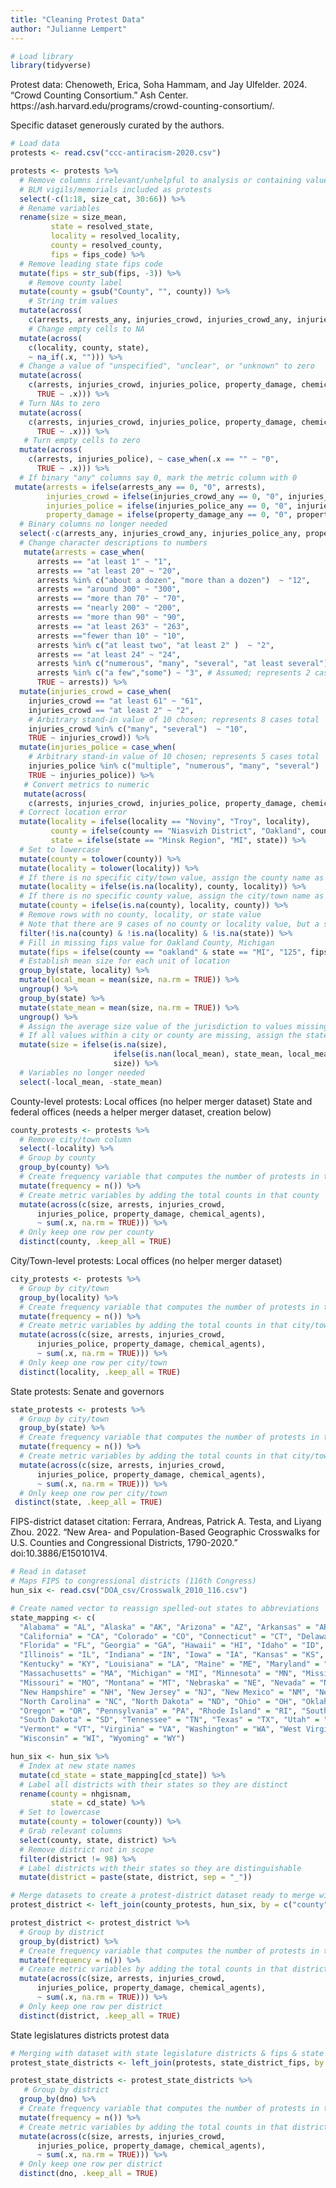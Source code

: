 ```yaml
---
title: "Cleaning Protest Data"
author: "Julianne Lempert"
---
```


```r
# Load library
library(tidyverse)
```

Protest data: 
Chenoweth, Erica, Soha Hammam, and Jay Ulfelder. 2024. “Crowd Counting Consortium.” Ash 
Center. https://ash.harvard.edu/programs/crowd-counting-consortium/.

Specific dataset generously curated by the authors.

```r
# Load data
protests <- read.csv("ccc-antiracism-2020.csv")
```

```r
protests <- protests %>%
  # Remove columns irrelevant/unhelpful to analysis or containing values that I don't differentiate among
  # BLM vigils/memorials included as protests
  select(-c(1:18, size_cat, 30:66)) %>%
  # Rename variables
  rename(size = size_mean,
         state = resolved_state,
         locality = resolved_locality,
         county = resolved_county,
         fips = fips_code) %>%
  # Remove leading state fips code
  mutate(fips = str_sub(fips, -3)) %>%
    # Remove county label
  mutate(county = gsub("County", "", county)) %>%
    # String trim values
  mutate(across(
    c(arrests, arrests_any, injuries_crowd, injuries_crowd_any, injuries_police, injuries_police_any, property_damage, property_damage_any, chemical_agents, locality, county, state), ~ str_trim(.x))) %>%
    # Change empty cells to NA
  mutate(across(
    c(locality, county, state), 
    ~ na_if(.x, ""))) %>%
  # Change a value of "unspecified", "unclear", or "unknown" to zero
  mutate(across(
    c(arrests, injuries_crowd, injuries_police, property_damage, chemical_agents), ~ case_when(.x %in% c("unspecified", "unclear", "unknown") ~ "0", 
      TRUE ~ .x))) %>%
  # Turn NAs to zero
  mutate(across(
    c(arrests, injuries_crowd, injuries_police, property_damage, chemical_agents), ~ case_when(is.na(.x) ~ "0", 
      TRUE ~ .x))) %>%
   # Turn empty cells to zero
  mutate(across(
    c(arrests, injuries_police), ~ case_when(.x == "" ~ "0", 
      TRUE ~ .x))) %>%
  # If binary "any" columns say 0, mark the metric column with 0
 mutate(arrests = ifelse(arrests_any == 0, "0", arrests),
        injuries_crowd = ifelse(injuries_crowd_any == 0, "0", injuries_crowd),
        injuries_police = ifelse(injuries_police_any == 0, "0", injuries_police),
        property_damage = ifelse(property_damage_any == 0, "0", property_damage)) %>%
  # Binary columns no longer needed
  select(-c(arrests_any, injuries_crowd_any, injuries_police_any, property_damage_any)) %>%
  # Change character descriptions to numbers
   mutate(arrests = case_when(
      arrests == "at least 1" ~ "1",
      arrests == "at least 20" ~ "20",
      arrests %in% c("about a dozen", "more than a dozen")  ~ "12",
      arrests == "around 300" ~ "300",
      arrests == "more than 70" ~ "70",
      arrests == "nearly 200" ~ "200",
      arrests == "more than 90" ~ "90",
      arrests == "at least 263" ~ "263",
      arrests =="fewer than 10" ~ "10",
      arrests %in% c("at least two", "at least 2" )  ~ "2",
      arrests == "at least 24" ~ "24",
      arrests %in% c("numerous", "many", "several", "at least several")  ~ "10", # Arbitrary stand-in value of 10 chosen; represents 17 cases total
      arrests %in% c("a few","some") ~ "3", # Assumed; represents 2 cases total
      TRUE ~ arrests)) %>%
  mutate(injuries_crowd = case_when(
    injuries_crowd == "at least 61" ~ "61",
    injuries_crowd == "at least 2" ~ "2",
    # Arbitrary stand-in value of 10 chosen; represents 8 cases total
    injuries_crowd %in% c("many", "several")  ~ "10", 
    TRUE ~ injuries_crowd)) %>%
  mutate(injuries_police = case_when(
    # Arbitrary stand-in value of 10 chosen; represents 5 cases total
    injuries_police %in% c("multiple", "numerous", "many", "several")  ~ "10", 
    TRUE ~ injuries_police)) %>%
   # Convert metrics to numeric
   mutate(across(
    c(arrests, injuries_crowd, injuries_police, property_damage, chemical_agents), as.numeric)) %>%
  # Correct location error
  mutate(locality = ifelse(locality == "Noviny", "Troy", locality),
         county = ifelse(county == "Niasvizh District", "Oakland", county),
         state = ifelse(state == "Minsk Region", "MI", state)) %>%
  # Set to lowercase
  mutate(county = tolower(county)) %>%
  mutate(locality = tolower(locality)) %>%
  # If there is no specific city/town value, assign the county name as the city/town name
  mutate(locality = ifelse(is.na(locality), county, locality)) %>%
  # If there is no specific county value, assign the city/town name as the county name
  mutate(county = ifelse(is.na(county), locality, county)) %>%
  # Remove rows with no county, locality, or state value
  # Note that there are 9 cases of no county or locality value, but a state value
  filter(!is.na(county) & !is.na(locality) & !is.na(state)) %>%
  # Fill in missing fips value for Oakland County, Michigan
  mutate(fips = ifelse(county == "oakland" & state == "MI", "125", fips) %>%
  # Establish mean size for each unit of location
  group_by(state, locality) %>%
  mutate(local_mean = mean(size, na.rm = TRUE)) %>%
  ungroup() %>%
  group_by(state) %>%
  mutate(state_mean = mean(size, na.rm = TRUE)) %>%
  ungroup() %>%
  # Assign the average size value of the jurisdiction to values missing size
  # If all values within a city or county are missing, assign the state mean
  mutate(size = ifelse(is.na(size), 
                       ifelse(is.nan(local_mean), state_mean, local_mean), 
                       size)) %>%
  # Variables no longer needed
  select(-local_mean, -state_mean)
```

County-level protests:
Local offices (no helper merger dataset)
State and federal offices (needs a helper merger dataset, creation below)

```r
county_protests <- protests %>%
  # Remove city/town column
  select(-locality) %>%
  # Group by county
  group_by(county) %>%
  # Create frequency variable that computes the number of protests in that county
  mutate(frequency = n()) %>%
  # Create metric variables by adding the total counts in that county
  mutate(across(c(size, arrests, injuries_crowd, 
      injuries_police, property_damage, chemical_agents), 
      ~ sum(.x, na.rm = TRUE))) %>%
  # Only keep one row per county
  distinct(county, .keep_all = TRUE)
```

City/Town-level protests:
Local offices (no helper merger dataset)

```r
city_protests <- protests %>%
  # Group by city/town
  group_by(locality) %>%
  # Create frequency variable that computes the number of protests in that city/town
  mutate(frequency = n()) %>%
  # Create metric variables by adding the total counts in that city/town
  mutate(across(c(size, arrests, injuries_crowd, 
      injuries_police, property_damage, chemical_agents), 
      ~ sum(.x, na.rm = TRUE))) %>%
  # Only keep one row per city/town
  distinct(locality, .keep_all = TRUE)
```

State protests:
Senate and governors

```r
state_protests <- protests %>%
  # Group by city/town
  group_by(state) %>%
  # Create frequency variable that computes the number of protests in that city/town
  mutate(frequency = n()) %>%
  # Create metric variables by adding the total counts in that city/town
  mutate(across(c(size, arrests, injuries_crowd, 
      injuries_police, property_damage, chemical_agents), 
      ~ sum(.x, na.rm = TRUE))) %>%
  # Only keep one row per city/town
 distinct(state, .keep_all = TRUE)
```

FIPS-district dataset citation:
Ferrara, Andreas, Patrick A. Testa, and Liyang Zhou. 2022. “New Area- and Population-Based
Geographic Crosswalks for U.S. Counties and Congressional Districts, 1790-2020.”
doi:10.3886/E150101V4.

```r
# Read in dataset
# Maps FIPS to congressional districts (116th Congress)
hun_six <- read.csv("DOA_csv/Crosswalk_2010_116.csv")

# Create named vector to reassign spelled-out states to abbreviations
state_mapping <- c(
  "Alabama" = "AL", "Alaska" = "AK", "Arizona" = "AZ", "Arkansas" = "AR", 
  "California" = "CA", "Colorado" = "CO", "Connecticut" = "CT", "Delaware" = "DE",
  "Florida" = "FL", "Georgia" = "GA", "Hawaii" = "HI", "Idaho" = "ID",
  "Illinois" = "IL", "Indiana" = "IN", "Iowa" = "IA", "Kansas" = "KS",
  "Kentucky" = "KY", "Louisiana" = "LA", "Maine" = "ME", "Maryland" = "MD",
  "Massachusetts" = "MA", "Michigan" = "MI", "Minnesota" = "MN", "Mississippi" = "MS",
  "Missouri" = "MO", "Montana" = "MT", "Nebraska" = "NE", "Nevada" = "NV",
  "New Hampshire" = "NH", "New Jersey" = "NJ", "New Mexico" = "NM", "New York" = "NY",
  "North Carolina" = "NC", "North Dakota" = "ND", "Ohio" = "OH", "Oklahoma" = "OK",
  "Oregon" = "OR", "Pennsylvania" = "PA", "Rhode Island" = "RI", "South Carolina" = "SC",
  "South Dakota" = "SD", "Tennessee" = "TN", "Texas" = "TX", "Utah" = "UT",
  "Vermont" = "VT", "Virginia" = "VA", "Washington" = "WA", "West Virginia" = "WV",
  "Wisconsin" = "WI", "Wyoming" = "WY")

hun_six <- hun_six %>%
  # Index at new state names
  mutate(cd_state = state_mapping[cd_state]) %>%
  # Label all districts with their states so they are distinct
  rename(county = nhgisnam,
         state = cd_state) %>%
  # Set to lowercase
  mutate(county = tolower(county)) %>%
  # Grab relevant columns
  select(county, state, district) %>%
  # Remove district not in scope
  filter(district != 98) %>%
  # Label districts with their states so they are distinguishable
  mutate(district = paste(state, district, sep = "_"))
```

```r
# Merge datasets to create a protest-district dataset ready to merge with candidate datasets and into BISG
protest_district <- left_join(county_protests, hun_six, by = c("county", "state"))

protest_district <- protest_district %>%
  # Group by district
  group_by(district) %>%
  # Create frequency variable that computes the number of protests in that district
  mutate(frequency = n()) %>%
  # Create metric variables by adding the total counts in that district
  mutate(across(c(size, arrests, injuries_crowd, 
      injuries_police, property_damage, chemical_agents), 
      ~ sum(.x, na.rm = TRUE))) %>%
  # Only keep one row per district
  distinct(district, .keep_all = TRUE)
```

State legislatures districts protest data

```r
# Merging with dataset with state legislature districts & fips & state from sleg dataset
protest_state_districts <- left_join(protests, state_district_fips, by = c("state", "fips"))

protest_state_districts <- protest_state_districts %>%
   # Group by district
  group_by(dno) %>%
  # Create frequency variable that computes the number of protests in that district
  mutate(frequency = n()) %>%
  # Create metric variables by adding the total counts in that district
  mutate(across(c(size, arrests, injuries_crowd, 
      injuries_police, property_damage, chemical_agents), 
      ~ sum(.x, na.rm = TRUE))) %>%
  # Only keep one row per district
  distinct(dno, .keep_all = TRUE)
```

